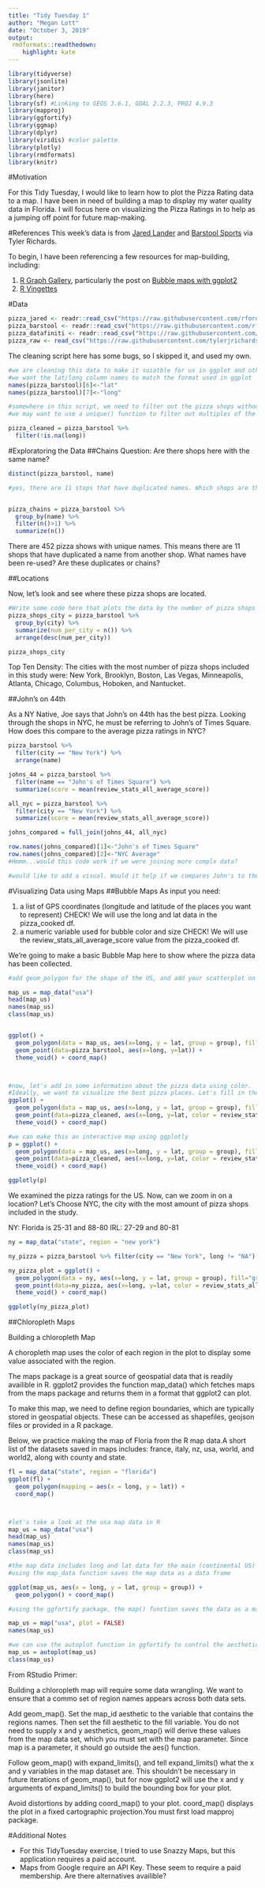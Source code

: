 ---
title: "Tidy Tuesday 1"
author: "Megan Lott"
date: "October 3, 2019"
output:
 rmdformats::readthedown:
    highlight: kate
---

```{r load libraries}

library(tidyverse)
library(jsonlite)
library(janitor)
library(here)
library(sf) #Linking to GEOS 3.6.1, GDAL 2.2.3, PROJ 4.9.3
library(mapproj)
library(ggfortify)
library(ggmap)
library(dplyr)
library(viridis) #color palette
library(plotly)
library(rmdformats)
library(knitr)
```

#Motivation

For this Tidy Tuesday, I would like to learn how to plot the Pizza Rating data to a map. I have been in need of building a map to display my water quality data in Florida. I will focus here on visualizing the Pizza Ratings in to help as a jumping off point for future map-making. 

#References 
This week's data is from [Jared Lander](https://twitter.com/jaredlander/status/1178122846419193858?s=20) and [Barstool Sports](https://twitter.com/jaredlander/status/1178122846419193858?s=20) via Tyler Richards.

To begin, I have been referencing a few resources for map-building, including: 

1. [R Graph Gallery](https://www.r-graph-gallery.com/), particularly the post on [Bubble maps with ggplot2](Bubble map with ggplot2)
2. [R Vingettes](https://cran.r-project.org/web/packages/ggfortify/vignettes/plot_map.html)


#Data 
```{r load data}

pizza_jared <- readr::read_csv("https://raw.githubusercontent.com/rfordatascience/tidytuesday/master/data/2019/2019-10-01/pizza_jared.csv")
pizza_barstool <- readr::read_csv("https://raw.githubusercontent.com/rfordatascience/tidytuesday/master/data/2019/2019-10-01/pizza_barstool.csv")
pizza_datafiniti <- readr::read_csv("https://raw.githubusercontent.com/rfordatascience/tidytuesday/master/data/2019/2019-10-01/pizza_datafiniti.csv")
pizza_raw <- read_csv("https://raw.githubusercontent.com/tylerjrichards/Barstool_Pizza/master/pizza_data.csv")

```

The cleaning script here has some bugs, so I skipped it, and used my own.

```{r data cleaning}

#we are cleaning this data to make it suiatble for us in ggplot and other mapping functions
#we want the lat/long column names to match the format used in ggplot
names(pizza_barstool)[6]<-"lat" 
names(pizza_barstool)[7]<-"long" 

#somewhere in this script, we need to filter out the pizza shops without long/lat data (there are 2)
#we may want to use a unique() function to filter out multiples of the same pizza shop - do this by address, perhaps, and not by name, in case there are shops with the same name 

pizza_cleaned = pizza_barstool %>%
  filter(!is.na(long)) 
```

#Exploratoring the Data
##Chains
Question: Are there shops here with the same name?

```{r}


distinct(pizza_barstool, name)

#yes, there are 11 stops that have duplicated names. Which shops are these?


pizza_chains = pizza_barstool %>% 
  group_by(name) %>% 
  filter(n()>1) %>% 
  summarize(n())


```


There are 452 pizza shows with unique names. This means there are 11 shops that have duplicated a name from another shop. What names have been re-used? Are these duplicates or chains?

##Locations

Now, let's look and see where these pizza shops are located. 

```{r}

#Write some code here that plots the data by the number of pizza shops per city.
pizza_shops_city = pizza_barstool %>% 
  group_by(city) %>%
  summarize(num_per_city = n()) %>%
  arrange(desc(num_per_city))

pizza_shops_city

```

Top Ten Density: The cities with the most number of pizza shops included in this study were: New York, Brooklyn, Boston, Las Vegas, Minneapolis, Atlanta, Chicago, Columbus, Hoboken, and Nantucket. 


##John's on 44th

As a NY Native, Joe says that John's on 44th has the best pizza. Looking through the shops in NYC, he must be referring to John's of Times Square. How does this compare to the average pizza ratings in NYC? 


```{r}
pizza_barstool %>% 
  filter(city == "New York") %>%
  arrange(name)

johns_44 = pizza_barstool %>% 
  filter(name == "John's of Times Square") %>%
  summarize(score = mean(review_stats_all_average_score))

all_nyc = pizza_barstool %>%
  filter(city == "New York") %>%
  summarize(score = mean(review_stats_all_average_score))

johns_compared = full_join(johns_44, all_nyc)

row.names(johns_compared)[1]<-"John's of Times Square" 
row.names(johns_compared)[2]<-"NYC Average"
#Hmmm...would this code work if we were joining more complx data?

#would like to add a visual. Would it help if we compares John's to the best of NYC? And the worst? What about the median? Or a t-test?

```


#Visualizing Data using Maps
##Bubble Maps
As input you need:

1. a list of GPS coordinates (longitude and latitude of the places you want to represent) CHECK! We will use the long and lat data in the pizza_cooked df. 
2. a numeric variable used for bubble color and size CHECK! We will use the review_stats_all_average_score value from the pizza_cooked df. 

We're going to make a basic Bubble Map here to show where the pizza data has been collected.

```{r bubble map with pizza data}

#add geom_polygon for the shape of the US, and add your scatterplot on it with geom_point() to map the locations of the pizza shops rated in this data.

map_us = map_data("usa")
head(map_us)
names(map_us)
class(map_us)


ggplot() +
  geom_polygon(data = map_us, aes(x=long, y = lat, group = group), fill="grey", alpha=0.3) +
  geom_point(data=pizza_barstool, aes(x=long, y=lat)) +
  theme_void() + coord_map() 



#now, let's add in some information about the pizza data using color. 
#Ideally, we want to visualize the best pizza places. Let's fill in the figure by pizza rating per shop.
ggplot() +
  geom_polygon(data = map_us, aes(x=long, y = lat, group = group), fill="grey", alpha=0.3) +
  geom_point(data=pizza_cleaned, aes(x=long, y=lat, color = review_stats_all_average_score)) +
  theme_void() + coord_map() 

#we can make this an interactive map using ggplotly
p = ggplot() +
  geom_polygon(data = map_us, aes(x=long, y = lat, group = group), fill="grey", alpha=0.3) +
  geom_point(data=pizza_cleaned, aes(x=long, y=lat, color = review_stats_all_average_score)) +
  theme_void() + coord_map() 

ggplotly(p)


```


We examined the pizza ratings for the US. Now, can we zoom in on a location? Let's Choose NYC, the city with the most amount of pizza shops included in the study. 

NY:
Florida is 25-31 and 88-80
IRL: 27-29 and 80-81

```{r zoom into the state of New York}
ny = map_data("state", region = "new york")

ny_pizza = pizza_barstool %>% filter(city == "New York", long != "NA") 

ny_pizza_plot = ggplot() +
  geom_polygon(data = ny, aes(x=long, y = lat, group = group), fill="grey", alpha=0.3) +
  geom_point(data=ny_pizza, aes(x=long, y=lat, color = review_stats_all_average_score)) +
  theme_void() + coord_map() 

ggplotly(ny_pizza_plot)

```



##Chloropleth Maps


Building a chloropleth Map 

A choropleth map uses the color of each region in the plot to display some value associated with the region. 


The maps package is a great source of geospatial data that is readily availible in R. ggplot2 provides the function map_data() which fetches maps from the maps package and returns them in a format that ggplot2 can plot.

To make this map, we need to define region boundaries, which are typically stored in geospatial objects. These can be accessed as shapefiles, geojson files or provided in a R package. 

Below, we practice making the map of Floria from the R map data.A short list of the datasets saved in maps includes: france, italy, nz, usa, world, and world2, along with county and state.


```{r}

fl = map_data("state", region = "florida")
ggplot(fl) +
  geom_polygon(mapping = aes(x = long, y = lat)) + 
  coord_map() 



#let's take a look at the usa map data in R
map_us = map_data("usa")
head(map_us)
names(map_us)
class(map_us)

#the map data includes long and lat data for the main (continental US)
#using the map_data function saves the map data as a data frame

ggplot(map_us, aes(x = long, y = lat, group = group)) +
  geom_polygon() + coord_map()

#using the ggfortify package, the map() function saves the data as a map

map_us = map("usa", plot = FALSE)
names(map_us)

#we can use the autoplot function in ggfortify to control the aesthetics 
map_us = autoplot(map_us)
class(map_us)

```

From RStudio Primer:

Building a chloropleth map will require some data wrangling. We want to ensure that a commo set of region names appears across both data sets.

Add geom_map(). Set the map_id aesthetic to the variable that contains the regions names. Then set the fill aesthetic to the fill variable. You do not need to supply x and y aesthetics, geom_map() will derive these values from the map data set, which you must set with the map parameter. Since map is a parameter, it should go outside the aes() function.

Follow geom_map() with expand_limits(), and tell expand_limits() what the x and y variables in the map dataset are. This shouldn’t be necessary in future iterations of geom_map(), but for now ggplot2 will use the x and y arguments of expand_limits() to build the bounding box for your plot.

Avoid distortions by adding coord_map() to your plot. coord_map() displays the plot in a fixed cartographic projection.You must first load mapproj package.


#Additional Notes

- For this TidyTuesday exercise, I tried to use Snazzy Maps, but this application requires a paid account.
- Maps from Google require an API Key. These seem to require a paid membership. Are there alternatives availible?